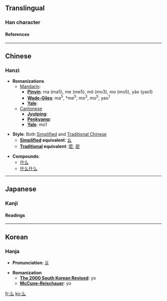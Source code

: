 {{see|幺|麼}}<!-- may be replaced by zh-forms -->

==Translingual==
===Han character===
{{Han char|rad=丿|as=02|sn=3|so=|four=2073<sub>2</sub>|canj=竹戈 (HI)|cmean=interrogative particle; repetition of a tune small; [[tender]]}}
====References====
{{Han ref|kx=0082.030|dkj=00121|dj=0165.090|hdz=10033.020|uh=4E48|ud=20040|bh=A45C|bd=42076}}

----
==Chinese==
===Hanzi===


* '''Romanizations'''
** [[Mandarin]]:
*** '''[[Pinyin]]''': ma (ma5), me (me5), mǒ (mo3), mo (mo5), yāo (yao1)
*** '''[[Wade-Giles]]''': ma<sup>5</sup>, *me<sup>5</sup>, mo<sup>3</sup>, mo<sup>5</sup>, yao<sup>1</sup>
*** '''[[Yale]]''': 
**[[Cantonese]]
***'''[[Jyutping]]''':
***'''[[Penkyamp]]''': 
***'''[[Yale]]''': mo1

* '''Style''': Both [[Simplified Chinese|Simplified]] and [[Traditional Chinese]]
** '''[[Simplified Chinese|Simplified]] equivalent''': [[幺]]
** '''[[Traditional Chinese|Traditional]] equivalent''': [[麼]], [[麽]]

* '''Compounds''':
**[[什么]]
**[[什么什么]]


----
==Japanese==
===Kanji===


{{ja-kanji|grade=|rs=丿02|simple=}}
====Readings====
{{ja-readings|on=[[えう]] (eu)|kun=}}


----
==Korean==
===Hanja===

* '''Pronunciation''': [[요]]

* '''Romanization'''
** '''[[The 2000 South Korean Revised Romanization|The 2000 South Korean Revised]]''': yo
** '''[[McCune-Reischauer]]''': yo


[[fr:么]]
[[ko:么]]